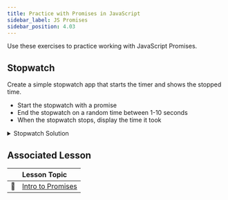 ```yaml
---
title: Practice with Promises in JavaScript
sidebar_label: JS Promises
sidebar_position: 4.03
---
```


Use these exercises to practice working with JavaScript Promises.

## Stopwatch

Create a simple stopwatch app that starts the timer and shows the stopped time.

- Start the stopwatch with a promise
- End the stopwatch on a random time between 1-10 seconds
- When the stopwatch stops, display the time it took

<details>
<summary>Stopwatch Solution</summary>
```js
function getRandom(max) {
    return Math.floor(Math.random() * Math.floor(max))
}

function stopwatch() {
    // Start the stopwatch with a promise
    return new Promise(function(resolve, reject) {
        // End the stopwatch on a random time between 1-10 seconds
        const maxTime = getRandom(10);
        console.log("Max time is:", maxTime);
        let time = 0;
        let interval = setInterval(() => {
            time++;
            // Show the current time..
            console.log(time);
            if (time >= maxTime) {
                // Resolve the promise when the time hits the max
                resolve(time);
                clearInterval(interval);
            }
        }, 1000);
    });
}

stopwatch().then(function (time) {
    // When the stopwatch stops, display the time it took
    console.log('Time is up! ' + time + " seconds have passed!")
})

```
</details>

## The Tortoise and the Hare

Create two animals (a tortoise and a hare) that race each other.

- Start each animals with a separate promise
- End each promise on a random time between 1-10 seconds
- Display the winner (or determine if it's a tie)
- Display the total time it took for each animal

<details>
<summary>Tortoise and the Hare Solution</summary>
```js
// Off to the races!
function race(animal) {
    // Build the random time in the scope of this function
    // This insures that we get a new random length each time this is run
    console.log(`${animal} has started the race!`);
    const between1and10secs = Math.floor(Math.random() * 10 + 1);
    // We want to return a promise...
    return new Promise((resolve) => {
        // ...that will resolve between 1-10 seconds
        setTimeout(
            () =>
                resolve(
                    `${animal} finished in ${between1and10secs} seconds`
                ),
            // multiply teh random value by 1000
            // because setTimeout() uses milliseconds
            between1and10secs * 1000
        );
    });
}

const tortoisePromise = race('Tortoise');
const harePromise = race('Hare');

Promise.race([tortoisePromise, harePromise])
    .then((winner) => {
        // the `winner` variable is assigned to whichever promise finishes first...
        // it's the value that is returned via onfullfilled
        // ...so we can tell the user who won.
        console.log(`Winner: ${winner}\n`);
    })
    .catch((error) => {
        // Just in case something busted, let's log it
        console.error(`Error: ${error}`);
    })
    .finally(() => {
        // Once all the promises are done, we return the times
        Promise.all([tortoisePromise, harePromise]).then(
            ([tortoiseResult, hareResult]) => {
                console.log(tortoiseResult);
                console.log(hareResult);
            }
        );
    });
```
</details>

## Associated Lesson

|        | Lesson Topic |
|--------|:------------------------|
| :memo: |[Intro to Promises](/docs/lessons/building-interactive-uis/intro-to-promises/)|

